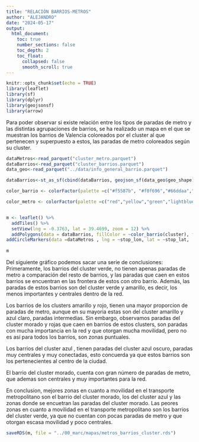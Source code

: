 ```yaml
---
title: "RELACIÓN BARRIOS-METROS"
author: "ALEJANDRO"
date: "2024-05-17"
output: 
  html_document:
    toc: true
    number_sections: false
    toc_depth: 2
    toc_float:
      collapsed: false
      smooth_scroll: true
---
```


```r
knitr::opts_chunk$set(echo = TRUE)
library(leaflet)
library(sf)
library(dplyr)
library(geojsonsf)
library(arrow)
```

Para poder observar si existe relación entre los tipos de paradas de metro y las distintas agrupaciones de barrios, se ha realizado un mapa en el que se muestran los barrios de Valencia coloreados por el cluster al que pertenecen y superpuesto a estos, las paradas de metro coloreados según su cluster.

```r
dataMetros<-read_parquet("cluster_metro.parquet")
dataBarrios<-read_parquet("cluster_barrios.parquet")
data_geo<-read_parquet("../data/info_general_barrio.parquet")

dataBarrios<-st_as_sf(cbind(dataBarrios, geojson_sf(data_geo$geo_shape)))
```

```r
color_barrio <- colorFactor(palette =c("#f5587b", "#f0f696","#66ddaa","#2f89fc", "#a56cc1") , domain = dataBarrios$cluster)

color_metro <- colorFactor(palette =c("red","yellow","green","lightblue","blue3","purple1"), domain = dataMetros$cluster)


m <- leaflet() %>%
  addTiles() %>%
  setView(lng = -0.3763, lat = 39.4699, zoom = 12) %>%
  addPolygons(data = dataBarrios, fillColor = ~color_barrio(cluster), fillOpacity = 1, weight = 0.5, color = "black") %>%
addCircleMarkers(data =dataMetros , lng = ~stop_lon, lat = ~stop_lat,  radius=5,color=~color_metro(cluster), fillOpacity =1, popup=dataMetros$stop_name ) 
 
m

```

Del siguiente gráfico podemos sacar una serie de conclusiones:
Primeramente, los barrios del cluster verde, no tienen apenas paradas de metro a comparación del resto de barrios, y las paradas que caen en estos barrios se encuentran en las frontera de estos con otro barrio. Además, las paradas de estos barrios son del cluster verde y amarillo, es decir, los menos importantes y centrales dentro de la red.

Los barrios de los clusters amarillo y rojo, tienen una mayor proporcion de paradas de metro, aunque en su mayoria estas son del cluster amarillo y azul claro, paradas intermedias. Sin embargo, observamos paradas del cluster morado y rojas que caen en barrios de estos clusters, son paradas con mucha importancia en la red y que otorgan mucha movilidad, pero no es así para todos los barrios, son zonas puntuales.

Los barrios del cluster azul , tienen paradas del cluster azul oscuro, paradas muy centrales y muy conectadas, esto concuerda ya que estos barrios son los pertenecientes al centro de la ciudad.

El barrio del cluster morado, cuenta con gran número de paradas de metro, que ademas son centrales y muy importantes para la red.

En conclusion, mejores zonas en cuanto a movilidad en el transporte metropolitano son el barrio del cluster morado, los del cluster azul y las zonas donde se encuetran las paradas del cluster morado.
Las peores zonas en cuanto a movilidad en el transporte metropolitano son los barrios del cluster verde, ya que no cuentan con pocas paradas de metro y que otorgan escasa movilidad y poco centrales.

```r
saveRDS(m, file = "../00_marc/mapas/metros_barrios_cluster.rds")
```

